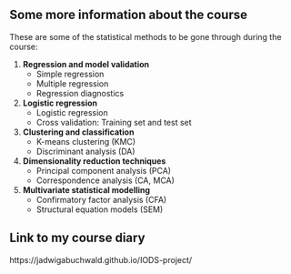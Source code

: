
## Some more information about the course

These are some of the statistical methods to be gone through during the course:

1. **Regression and model validation**
    + Simple regression
    + Multiple regression
    + Regression diagnostics  
    
2.  **Logistic regression**
    + Logistic regression
    + Cross validation: Training set and test set

3. **Clustering and classification**
    + K-means clustering (KMC)
    + Discriminant analysis (DA)
    
4.  **Dimensionality reduction techniques**
    + Principal component analysis (PCA)
    + Correspondence analysis (CA, MCA)

5. **Multivariate statistical modelling**
    + Confirmatory factor analysis (CFA)
    + Structural equation models (SEM)

## Link to my course diary
https://jadwigabuchwald.github.io/IODS-project/
